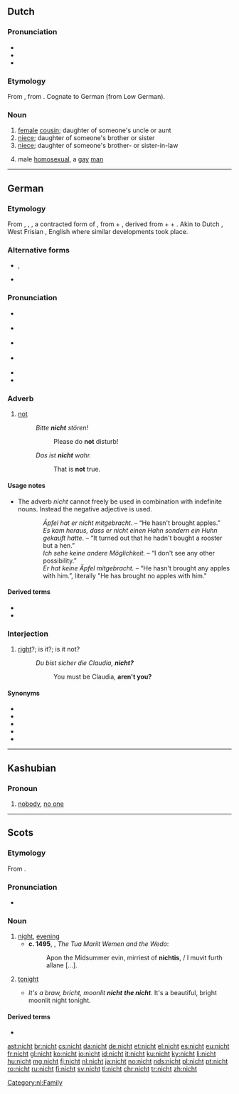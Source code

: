 {{also|nicht-}}
==Dutch==

===Pronunciation===
* {{rhymes|ɪxt|lang=nl}}
* {{IPA|/nɪxt/|lang=nl}}
* {{audio|Nl-nicht.ogg|audio|lang=nl}}

===Etymology===
From {{inh|nl|odt|*nift}}, from {{inh|nl|gem-pro|*niftiz}}. Cognate to German {{m|de|Nichte}} (from Low German).

===Noun===
{{nl-noun|f|-en|nichtje}}

# [[female]] [[cousin]]; daughter of someone's uncle or aunt
# [[niece]]; daughter of someone's brother or sister
# [[niece]]; daughter of someone's brother- or sister-in-law
# {{lb|nl|derogatory}} male [[homosexual]], a [[gay]] [[man]]

[[Category:nl:Family]]

----

==German==

===Etymology===
From {{etyl|gmh|de}} {{m|gmh|niwiht}}, {{m|gmh|niweht}}, {{m|gmh|niht}}, a contracted form of {{etyl|goh|de}} {{m|goh|niowiht}}, from {{m|goh|nio||never}} + {{m|goh|wiht||being, creature}}, derived from {{etyl|gem-pro|de}} {{m|gem-pro|*ne||not}} + {{m|gem-pro|*aiw-||ever}} + {{m|gem-pro|*wiht-||thing}}. Akin to Dutch {{m|nl|niet}}, West Frisian {{m|fy|net}}, English {{m|en|not}} where similar developments took place.

===Alternative forms===
* {{l|de|nich}}, {{l|de|nich'}} {{qualifier|informal writing, reflecting the common pronunciation}}
* {{l|de|net}} {{qualifier|colloquial; in central Germany, southern Germany, Austria}}

===Pronunciation===
* {{IPA|/nɪçt/|[nɪçt]|lang=de}} {{qualifier|northern, central}}
* {{IPA|/nixt/|[nixt]|[nɪxt]|[niχt]|lang=de}} {{qualifier|southern}}
* {{IPA|/nɪç/|[nɪç]|lang=de}} {{qualifier|common speech; regarded as quasi-standard in northern and central Germany}}
* {{IPA|/nɪçt/|[nɪɕ(t)]|[nʏɕ(t)]|lang=de}} {{qualifier|central, non-standard}}
* {{audio|De-nicht.ogg|audio|lang=de}}
* {{rhymes|ɪçt|ɪç|lang=de}}

===Adverb===
{{de-adv}}

# [[not]]
#: ''Bitte '''nicht''' stören!''
#:: Please do '''not''' disturb!
#: ''Das ist '''nicht''' wahr.''
#:: That is '''not''' true.

====Usage notes====
* The adverb ''nicht'' cannot freely be used in combination with indefinite nouns. Instead the negative adjective {{m|de|kein||no}} is used.
:: ''Äpfel hat er nicht mitgebracht.'' – “He hasn't brought apples.”
:: ''Es kam heraus, dass er nicht einen Hahn sondern ein Huhn gekauft hatte.'' – “It turned out that he hadn't bought a rooster but a hen.”
:: ''Ich sehe keine andere Möglichkeit.'' – “I don't see any other possibility.”
:: ''Er hat keine Äpfel mitgebracht.'' – “He hasn't brought any apples with him.”, literally "He has brought no apples with him."

====Derived terms====
* {{l|de|nichtig}}
* {{l|de|Nichtigkeit}}

===Interjection===
{{head|de|interjection|head=nicht?}}

# {{lb|de|tag question|dated|or|formal}} [[right]]?; is it?; is it not?
#: ''Du bist sicher die Claudia, '''nicht?'''''
#:: You must be Claudia, '''aren't you?'''

====Synonyms====
* {{l|de|gell}}
* {{l|de|ne}}
* {{l|de|nicht wahr}}
* {{l|de|oder}}
* {{l|de|wa}}

----

==Kashubian==

===Pronoun===
{{head|csb|pronoun}}

# [[nobody]], [[no one]]

----

==Scots==

===Etymology===
From {{etyl|ang|sco}} {{m|ang|niht}}.

===Pronunciation===
* {{IPA|/nɪçt/|lang=sco}}

===Noun===
{{sco-noun}}

# [[night]], [[evening]]
#* '''c. 1495''', {{w|William Dunbar}}, ''The Tua Mariit Wemen and the Wedo'':
#*: Apon the Midsummer evin, mirriest of '''nichtis''', / I muvit furth allane [...].
# {{lb|sco|definite singular}} [[tonight]]
#* ''It's a braw, bricht, moonlit '''nicht''' '''the nicht'''.'' It's a beautiful, bright moonlit night tonight.

====Derived terms====
* {{l|sco|fortnicht}}

[[ast:nicht]]
[[br:nicht]]
[[cs:nicht]]
[[da:nicht]]
[[de:nicht]]
[[et:nicht]]
[[el:nicht]]
[[es:nicht]]
[[eu:nicht]]
[[fr:nicht]]
[[gl:nicht]]
[[ko:nicht]]
[[io:nicht]]
[[id:nicht]]
[[it:nicht]]
[[ku:nicht]]
[[ky:nicht]]
[[li:nicht]]
[[hu:nicht]]
[[mg:nicht]]
[[fj:nicht]]
[[nl:nicht]]
[[ja:nicht]]
[[no:nicht]]
[[nds:nicht]]
[[pl:nicht]]
[[pt:nicht]]
[[ro:nicht]]
[[ru:nicht]]
[[fi:nicht]]
[[sv:nicht]]
[[tl:nicht]]
[[chr:nicht]]
[[tr:nicht]]
[[zh:nicht]]